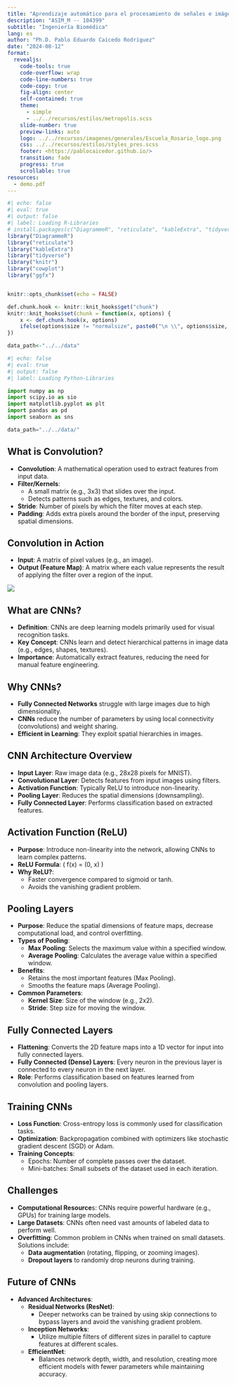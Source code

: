 ```yaml
---
title: "Aprendizaje automático para el procesamiento de señales e imágenes médicas"
description: "ASIM_M -- 104399"
subtitle: "Ingeniería Biomédica"
lang: es
author: "Ph.D. Pablo Eduardo Caicedo Rodríguez"
date: "2024-08-12"
format:
  revealjs: 
    code-tools: true
    code-overflow: wrap
    code-line-numbers: true
    code-copy: true
    fig-align: center
    self-contained: true
    theme: 
      - simple
      - ../../recursos/estilos/metropolis.scss
    slide-number: true
    preview-links: auto
    logo: ../../recursos/imagenes/generales/Escuela_Rosario_logo.png
    css: ../../recursos/estilos/styles_pres.scss
    footer: <https://pablocaicedor.github.io/>
    transition: fade
    progress: true
    scrollable: true
resources:
  - demo.pdf
---
```


```r
#| echo: false
#| eval: true
#| output: false
#| label: Loading R-Libraries
# install.packages(c("DiagrammeR", "reticulate", "kableExtra", "tidyverse", "knitr", "cowplot", "ggfx"))
library("DiagrammeR")
library("reticulate")
library("kableExtra")
library("tidyverse")
library("knitr")
library("cowplot")
library("ggfx")


knitr::opts_chunk$set(echo = FALSE)

def.chunk.hook <- knitr::knit_hooks$get("chunk")
knitr::knit_hooks$set(chunk = function(x, options) {
    x <- def.chunk.hook(x, options)
    ifelse(options$size != "normalsize", paste0("\n \\", options$size, "\n\n", x, "\n\n \\normalsize"), x)
})

data_path<-"../../data"
```

```python
#| echo: false
#| eval: true
#| output: false
#| label: Loading Python-Libraries

import numpy as np
import scipy.io as sio
import matplotlib.pyplot as plt
import pandas as pd
import seaborn as sns

data_path="../../data/"

```

## What is Convolution?
- **Convolution**: A mathematical operation used to extract features from input data.
- **Filter/Kernels**:
  - A small matrix (e.g., 3x3) that slides over the input.
  - Detects patterns such as edges, textures, and colors.
- **Stride**: Number of pixels by which the filter moves at each step.
- **Padding**: Adds extra pixels around the border of the input, preserving spatial dimensions.


## Convolution in Action
- **Input**: A matrix of pixel values (e.g., an image).
- **Output (Feature Map)**: A matrix where each value represents the result of applying the filter over a region of the input.
  
![](../../recursos/videos/convolution-2.gif){fig-align="center"}

## What are CNNs?
- **Definition**: CNNs are deep learning models primarily used for visual recognition tasks.
- **Key Concept**: CNNs learn and detect hierarchical patterns in image data (e.g., edges, shapes, textures).
- **Importance**: Automatically extract features, reducing the need for manual feature engineering.

## Why CNNs?
- **Fully Connected Networks** struggle with large images due to high dimensionality.
- **CNNs** reduce the number of parameters by using local connectivity (convolutions) and weight sharing.
- **Efficient in Learning**: They exploit spatial hierarchies in images.

## CNN Architecture Overview
- **Input Layer**: Raw image data (e.g., 28x28 pixels for MNIST).
- **Convolutional Layer**: Detects features from input images using filters.
- **Activation Function**: Typically ReLU to introduce non-linearity.
- **Pooling Layer**: Reduces the spatial dimensions (downsampling).
- **Fully Connected Layer**: Performs classification based on extracted features.

## Activation Function (ReLU)
- **Purpose**: Introduce non-linearity into the network, allowing CNNs to learn complex patterns.
- **ReLU Formula**: \( f(x) = \max(0, x) \)
- **Why ReLU?**: 
  - Faster convergence compared to sigmoid or tanh.
  - Avoids the vanishing gradient problem.

## Pooling Layers
- **Purpose**: Reduce the spatial dimensions of feature maps, decrease computational load, and control overfitting.
- **Types of Pooling**:
  - **Max Pooling**: Selects the maximum value within a specified window.
  - **Average Pooling**: Calculates the average value within a specified window.
- **Benefits**:
  - Retains the most important features (Max Pooling).
  - Smooths the feature maps (Average Pooling).
- **Common Parameters**:
  - **Kernel Size**: Size of the window (e.g., 2x2).
  - **Stride**: Step size for moving the window.

## Fully Connected Layers
- **Flattening**: Converts the 2D feature maps into a 1D vector for input into fully connected layers.
- **Fully Connected (Dense) Layers**: Every neuron in the previous layer is connected to every neuron in the next layer.
- **Role**: Performs classification based on features learned from convolution and pooling layers.

## Training CNNs

- **Loss Function**: Cross-entropy loss is commonly used for classification tasks.
- **Optimization**: Backpropagation combined with optimizers like stochastic gradient descent (SGD) or Adam.
- **Training Concepts**:
    - Epochs: Number of complete passes over the dataset.
    - Mini-batches: Small subsets of the dataset used in each iteration.

## Challenges

- **Computational Resource**s: CNNs require powerful hardware (e.g., GPUs) for training large models.
- **Large Datasets**: CNNs often need vast amounts of labeled data to perform well.
- **Overfitting**: Common problem in CNNs when trained on small datasets. Solutions include:
    - **Data augmentatio**n (rotating, flipping, or zooming images).
    - **Dropout layers** to randomly drop neurons during training.

## Future of CNNs

- **Advanced Architectures**:
  - **Residual Networks (ResNet)**: 
    - Deeper networks can be trained by using skip connections to bypass layers and avoid the vanishing gradient problem.
  - **Inception Networks**: 
    - Utilize multiple filters of different sizes in parallel to capture features at different scales.
  - **EfficientNet**: 
    - Balances network depth, width, and resolution, creating more efficient models with fewer parameters while maintaining accuracy.
